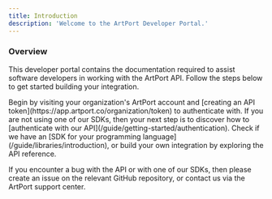```yaml
---
title: Introduction
description: 'Welcome to the ArtPort Developer Portal.'
---
```


### Overview

This developer portal contains the documentation required to assist software developers in working with the ArtPort API. Follow the steps below to get started building your integration.

<Steps>
    <Step title="Get an API token">
        Begin by visiting your organization's ArtPort account and [creating an API token](https://app.artport.co/organization/token) to authenticate with.
    </Step>
    <Step title="Learn how to authenticate">
        If you are not using one of our SDKs, then your next step is to discover how to [authenticate with our API](/guide/getting-started/authentication).
    </Step>
    <Step title="Build your integration">
        Check if we have an [SDK for your programming language](/guide/libraries/introduction), or build your own integration by exploring the API reference.
    </Step>
</Steps>

If you encounter a bug with the API or with one of our SDKs, then please create an issue on the relevant GitHub repository, or contact us via the ArtPort  support center.